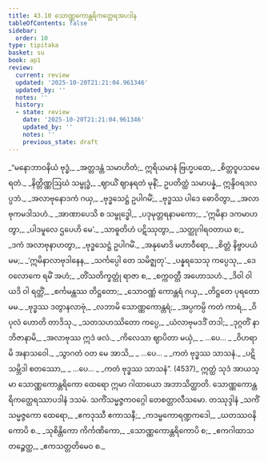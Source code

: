```yaml
---
title: 43.10 သောဏ္ဏကောန္တရိကတ္ထေရအပဒါန
tableOfContents: false
sidebar:
  order: 10
type: tipitaka
basket: su
book: ap1
review:
  current: review
  updated: '2025-10-20T21:21:04.961346'
  updated_by: ''
  notes: ''
  history:
  - state: review
    date: '2025-10-20T21:21:04.961346'
    updated_by: ''
    notes: ''
    previous_state: draft
---
```



<DynamicBreadcrumb />


<ReviewStatus review={frontmatter.review} showDetails={true} />

<HypothesisAnnotation frontmatter={frontmatter} />

<Division number="157" book="ap1" e="ch" v="20" p="442">

<Paragraph number="5645" type="verses" book="ap1">
_“မနောဘာဝနိယံ ဗုဒ္ဓံ,_  
_အတ္တဒန္တံ သမာဟိတံ;_  
ဣရိယမာနံ ဗြဟ္မပထေ,_  
_စိတ္တဝူပသမေ ရတံ._  

</Paragraph>

</Division>
<Division number="158" book="ap1" e="ch" v="20" p="442">

<Paragraph number="5646" book="ap1">
_နိတ္တိဏ္ဏဩဃံ သမ္ဗုဒ္ဓံ,_  
_ဈာယိံ ဈာနရတံ မုနိံ;_  
ဥပတိတ္ထံ သမာပန္နံ,_  
ဣန္ဒိဝရဒလပ္ပဘံ._  

</Paragraph>

</Division>
<Division number="159" book="ap1" e="ch" v="20" p="442">

<Paragraph number="5647" type="verses" book="ap1">
_အလာဗုနောဒကံ ဂယှ,_  
_ဗုဒ္ဓသေဋ္ဌံ ဥပါဂမိံ;_  
_ဗုဒ္ဓဿ ပါဒေ ဓောဝိတွာ,_  
_အလာဗုကမဒါသဟံ._  

</Paragraph>

</Division>
<Division number="160" book="ap1" e="ch" v="20" p="442">

<Paragraph number="5648" type="verses" book="ap1">
_အာဏာပေသိ စ သမ္ဗုဒ္ဓေါ,_  
_ပဒုမုတ္တရနာမကော;_  
_‘ဣမိနာ ဒကမာဟတွာ,_  
_ပါဒမူလေ ဌပေဟိ မေ’._  

</Paragraph>

</Division>
<Division number="161" book="ap1" e="ch" v="20" p="442">

<Paragraph number="5649" type="verses" book="ap1">
_သာဓူတိဟံ ပဋိဿုတွာ,_  
_သတ္ထုဂါရဝတာယ စ;_  
_ဒကံ အလာဗုနာဟတွာ,_  
_ဗုဒ္ဓသေဋ္ဌံ ဥပါဂမိံ._  

</Paragraph>

</Division>
<Division number="162" book="ap1" e="ch" v="20" p="442">

<Paragraph number="5650" type="verses" book="ap1">
_အနုမောဒိ မဟာဝီရော,_  
_စိတ္တံ နိဗ္ဗာပယံ မမ;_  
_‘ဣမိနာလာဗုဒါနေန,_  
_သင်္ကပ္ပေါ တေ သမိဇ္ဈတု’._  

</Paragraph>

</Division>
<Division number="163" book="ap1" e="ch" v="20" p="442">

<Paragraph number="5651" type="verses" book="ap1">
_ပန္နရသေသု ကပ္ပေသု,_  
_ဒေဝလောကေ ရမိံ အဟံ;_  
_တိံသတိက္ခတ္တုံ ရာဇာ စ,_  
_စက္ကဝတ္တီ အဟောသဟံ._  

</Paragraph>

</Division>
<Division number="164" book="ap1" e="ch" v="20" p="442">

<Paragraph number="5652" type="verses" book="ap1">
_ဒိဝါ ဝါ ယဒိ ဝါ ရတ္တိံ,_  
_စင်္ကမန္တဿ တိဋ္ဌတော;_  
_သောဝဏ္ဏံ ကောန္တရံ ဂယှ,_  
_တိဋ္ဌတေ ပုရတော မမ._  

</Paragraph>

</Division>
<Division number="165" book="ap1" e="ch" v="20" p="442">

<Paragraph number="5653" type="verses" book="ap1">
_ဗုဒ္ဓဿ ဒတွာနလာဗုံ,_  
_လဘာမိ သောဏ္ဏကောန္တရံ;_  
_အပ္ပကမ္ပိ ကတံ ကာရံ,_  
_ဝိပုလံ ဟောတိ တာဒိသု._  

</Paragraph>

</Division>
<Division number="166" book="ap1" e="ch" v="20" p="442">

<Paragraph number="5654" type="verses" book="ap1">
_သတသဟဿိတော ကပ္ပေ,_  
_ယံလာဗုမဒဒိံ တဒါ;_  
_ဒုဂ္ဂတိံ နာဘိဇာနာမိ,_  
_အလာဗုဿ ဣဒံ ဖလံ._  

</Paragraph>

</Division>
<Division number="167" book="ap1" e="ch" v="20" p="443">

<Paragraph number="5655" type="verses" book="ap1">
_ကိလေသာ ဈာပိတာ မယှံ,_  
_ …ပေ… _  
_ဝိဟရာမိ အနာသဝေါ._  

</Paragraph>

</Division>
<Division number="168" book="ap1" e="ch" v="20" p="443">

<Paragraph number="5656" type="verses" book="ap1">
_သွာဂတံ ဝတ မေ အာသိ,_  
_ …ပေ… _  
_ကတံ ဗုဒ္ဓဿ သာသနံ._  

</Paragraph>

</Division>
<Division number="169" book="ap1" e="ch" v="20" p="443">

<Paragraph number="5657" type="verses" book="ap1">
_ပဋိသမ္ဘိဒါ စတဿော,_  
_ …ပေ… _  
_ကတံ ဗုဒ္ဓဿ သာသနံ”. (4537)_  

</Paragraph>

<Paragraph number="5658" book="ap1">
ဣတ္ထံ သုဒံ အာယသ္မာ သောဏ္ဏကောန္တရိကော ထေရော ဣမာ ဂါထာယော အဘာသိတ္ထာတိ.

</Paragraph>
</Division>

<Paragraph number="5659" type="center" book="ap1">
သောဏ္ဏကောန္တရိကတ္ထေရဿာပဒါနံ ဒသမံ.



</Paragraph>

<Paragraph number="5660" type="center" book="ap1">
သကိံသမ္မဇ္ဇကဝဂ္ဂေါ တေစတ္တာလီသမော.



</Paragraph>

<Paragraph number="5661" type="center" book="ap1">
တဿုဒ္ဒါနံ


</Paragraph>

<Paragraph number="5662" type="verses" book="ap1">
_သကိံသမ္မဇ္ဇကော ထေရော,_  
_ဧကဒုဿီ ဧကာသနီ;_  
_ကဒမ္ဗကောရဏ္ဍကဒေါ,_  
_ဃတဿဝနိကောပိ စ._  

</Paragraph>

<Paragraph number="5663" type="verses" book="ap1">
_သုစိန္တိကော ကိင်္ကဏိကော,_  
_သောဏ္ဏကောန္တရိကောပိ စ;_  
_ဧကဂါထာသတဉ္စေတ္ထ,_  
_ဧကသတ္တတိမေဝ စ._
</Paragraph>